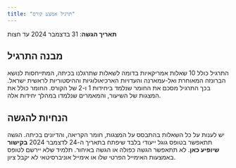 ```yaml
---
title: "תרגיל אמצע קורס"
---
```


**תאריך הגשה**: 31 בדצמבר 2024 עד חצות

## מבנה התרגיל

התרגיל כולל 10 שאלות אמריקאיות בדומה לשאלות שתרגלנו בכיתה, המתייחסות לנושא הברונזה המאוחרת ואל-עמארנה והעדויות הארכיאולוגיות וההיסטוריות לראשית ישראל. בכך התרגיל מסכם את החומר שנלמד ביחידות 1 ו-2 של הקורס. החומר כולל את המצגות של השיעור, והמאמרים שנלמדו במהלך יחידות אלה.

## הנחיות להגשה

יש לענות על כל השאלות בהתבסס על המצגות, חומר הקריאה, והדיונים בכיתה. הגשה תתאפשר בטופס גוגל ייעודי בלבד שיפתח בתאריך ה-24 לדצמבר 2024 **בקישור שיופיע כאן**. לא תתאפשר הגשה כפולה או הגשה באיחור. תלמיד שלא יירשם לטופס באמצעות האימייל הפרטי שלו או אימייל אוניברסיטאי לא יקבל ציון.
